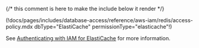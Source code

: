 {/* this comment is here to make the include below it render */}

(!docs/pages/includes/database-access/reference/aws-iam/redis/access-policy.mdx dbType="ElastiCache" permissionType="elasticache"!)

See
[Authenticating with IAM for
ElastiCache](https://docs.aws.amazon.com/AmazonElastiCache/latest/red-ug/auth-iam.html)
for more information.
